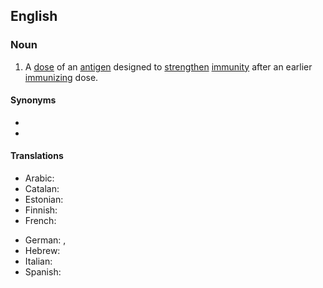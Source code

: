 ==English==

===Noun===
{{en-noun}}
# A [[dose]] of an [[antigen]] designed to [[strengthen]] [[immunity]] after an earlier [[immunizing]] dose.

====Synonyms====
* {{l|en|booster injection}}
* {{l|en|booster shot}}

====Translations====
{{trans-top|dose of an antigen designed to strengthen immunity after an earlier immunizing dose}}
* Arabic: {{t-needed|ar}}
* Catalan: {{t|ca|dosi de record|f}}
* Estonian: {{t-check|et|lisaannus}}
* Finnish: {{t|fi|tehosterokotus}}
* French: {{t+|fr|rappel|m}}
{{trans-mid}}
* German: {{t|de|Wiederholungsimpfung|f}}, {{t|de|Auffrischungsimpfung|f}}
* Hebrew: {{t-needed|he}}
* Italian: {{t+|it|richiamo|m}}
* Spanish: {{t+|es|recuerdo|m}}
{{trans-bottom}}